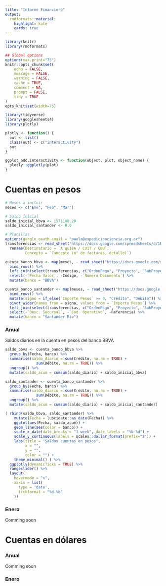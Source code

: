```yaml
---
title: "Informe Financiero"
output:
  rmdformats::material:
    highlight: kate
    cards: true
---
```

```r
library(knitr)
library(rmdformats)

## Global options
options(max.print="75")
knitr::opts_chunk$set(
	echo = FALSE,
	message = FALSE,
	warning = FALSE,
	cache = TRUE,
	comment = NA,
	prompt = FALSE,
	tidy = TRUE
)
opts_knit$set(width=75)

```

```r
library(tidyverse)
library(googlesheets4)
library(plotly)

plotly <- function() {
  out <- list()
  class(out) <- c("interactivity")
  out
}

ggplot_add.interactivity <- function(object, plot, object_name) {
  plotly::ggplotly(plot)
}
```

# Cuentas en pesos {.tabset}

```r
# Meses a incluir
meses <- c("Ene", "Feb", "Mar")

# Saldo inicial
saldo_inicial_bbva <- 1571108.20
saldo_inicial_santander <- 0.0

# Planillas
options(gargle_oauth_email = "paola@expedicionciencia.org.ar")
transferencias <- read_sheet("https://docs.google.com/spreadsheets/d/1N6FGnCIkiw1xg1_do2KnTPFQkTIBv5oT94R0-ICraUA/edit#gid=0") %>% 
  rename(Destinatario = `A quien / CUIT / CBU`, 
         Concepto = `Concepto (n° de facturas, detalle)`)

cuenta_banco_bbva <- map(meses, ~ read_sheet("https://docs.google.com/spreadsheets/d/152XYQwKsdHEOFtUmTNUy4wV7R90MNUy-Q9sAXh_tVGE/edit#gid=140125494", sheet = .x)) %>% 
  bind_rows() %>% 
  left_join(select(transferencias, c("OrdenPago", "Proyecto", "SubProyecto")), by = c("OP" = "OrdenPago")) %>% 
  select(-`Fecha Valor`, -Codigo, -`Número Documento`) %>% 
  mutate(banco = "BBVA")

cuenta_banco_santander <- map(meses, ~ read_sheet("https://docs.google.com/spreadsheets/d/1GzYlyVzxWuvTJLJ0_f362lgq0GOZ4mw8QLzRL9CgAvo/edit#gid=0", sheet = .x)) %>% 
  bind_rows() %>% 
  mutate(signo = if_else(`Importe Pesos` >= 0, "Crédito", "Débito")) %>% 
  pivot_wider(names_from = signo, values_from = `Importe Pesos`) %>% 
  left_join(select(transferencias, c("OrdenPago", "Proyecto", "SubProyecto")), by = c("OP" = "OrdenPago")) %>% 
  select(-`Desc. Sucursal`, -`Cod. Operativo`, -Referencia) %>% 
  mutate(banco = "Santander Río")
```

### Anual 

Saldos diarios en la cuenta en pesos del banco BBVA

```r
saldo_bbva <- cuenta_banco_bbva %>% 
  group_by(Fecha, banco) %>% 
  summarise(saldo_diario = sum(Crédito, na.rm = TRUE) + 
              sum(Débito, na.rm = TRUE)) %>%
  ungroup() %>%
  mutate(saldo_acum = cumsum(saldo_diario) + saldo_inicial_bbva) 

saldo_santander <- cuenta_banco_santander %>% 
  group_by(Fecha, banco) %>% 
  summarise(saldo_diario = sum(Crédito, na.rm = TRUE) + 
              sum(Débito, na.rm = TRUE)) %>%
  ungroup() %>%
  mutate(saldo_acum = cumsum(saldo_diario) + saldo_inicial_santander) 

( rbind(saldo_bbva, saldo_santander) %>% 
    mutate(Fecha = lubridate::as_date(Fecha)) %>% 
    ggplot(aes(Fecha, saldo_acum)) +
    geom_line(aes(color = banco)) +
    scale_x_date(date_breaks = "1 week", date_labels = "%b-%d") +
    scale_y_continuous(labels = scales::dollar_format(prefix="$")) +
    labs(title = "Saldos cuentas en pesos",
         x = "",
         y = "",
         color = "") +
    theme_minimal() ) %>% 
  ggplotly(dynamicTicks = TRUE) %>% 
  rangeslider() %>%
  layout(
    hovermode = "x",
    xaxis = list(
      type = 'date',
      tickformat = "%d-%b"
    ))
```

### Enero

Comming soon

# Cuentas en dólares {.tabset}

### Anual

Comming soon

### Enero

